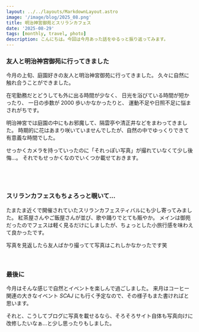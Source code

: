 ```yaml
---
layout: ../../layouts/MarkdownLayout.astro
image: '/image/blog/2025_08.png'
title: 明治神宮御苑とスリランカフェス
date: '2025-08-29'
tags: [monthly, travel, photo]
description: こんにちは。今回は今月あった話をゆるっと振り返ってみます。
---
```


### 友人と明治神宮御苑に行ってきました

今月の上旬、庭園好きの友人と明治神宮御苑に行ってきました。
久々に自然に触れ合うことができました。

在宅勤務だとどうしても外に出る時間が少なく、
日光を浴びている時間が短かったり、
一日の歩数が 2000 歩いかなかったりと、
運動不足や日照不足に悩まされがちです。

明治神宮では庭園の中にもお邪魔して、隔雲亭や清正井などをまわってきました。
時期的に花はあまり咲いていませんでしたが、自然の中でゆっくりできて有意義な時間でした。

せっかくカメラを持っていったのに「それっぽい写真」が撮れていなくて少し後悔…。
それでもせっかくなのでいくつか載せておきます。

<ul style='width:100%;display:grid;grid-template-columns: repeat(auto-fit, minmax(250px, 1fr));gap: 8px; margin-block: 24px;'>
  <img
    style='margin:0;vertical-align:bottom;'
    src='/image/blog/2025_08/photo1.jpg'
    alt=''
  />
  <img
    style='margin:0;vertical-align:bottom;'
    src='/image/blog/2025_08/photo2.jpg'
    alt=''
  />
  <img
    style='margin:0;vertical-align:bottom;'
    src='/image/blog/2025_08/photo3.jpg'
    alt=''
  />
  <img
    style='margin:0;vertical-align:bottom;'
    src='/image/blog/2025_08/photo4.jpg'
    alt=''
  />
  <img
    style='margin:0;vertical-align:bottom;'
    src='/image/blog/2025_08/photo5.jpg'
    alt=''
  />
</ul>

### スリランカフェスもちょろっと覗いて…

たまたま近くで開催されていたスリランカフェスティバルにも少し寄ってみました。
紅茶屋さんやご飯屋さんが並び、歌や踊りでとても賑やか。
メインは御苑だったのでフェスは軽く見るだけにしましたが、ちょっとした小旅行感を味わえて良かったです。

写真を見返したら友人ばかり撮ってて写真はこれしかなかったです笑

<ul style='width:100%;display:grid;grid-template-columns: repeat(auto-fit, minmax(250px, 1fr));gap: 8px; margin-block: 24px;'>
  <img
    style='margin:0;vertical-align:bottom;'
    src='/image/blog/2025_08/photo6.jpg'
    alt=''
  />
  <img
    style='margin:0;vertical-align:bottom;'
    src='/image/blog/2025_08/photo7.jpg'
    alt=''
  />
</ul>

### 最後に

今月はそんな感じで自然とイベントを楽しんで過ごしました。
来月はコーヒー関連の大きなイベント _SCAJ_ にも行く予定なので、その様子もまた書ければと思います。

それと、こうしてブログに写真を載せるなら、そろそろサイト自体も写真向けに改修したいなぁ…と少し思ったりもしました。
